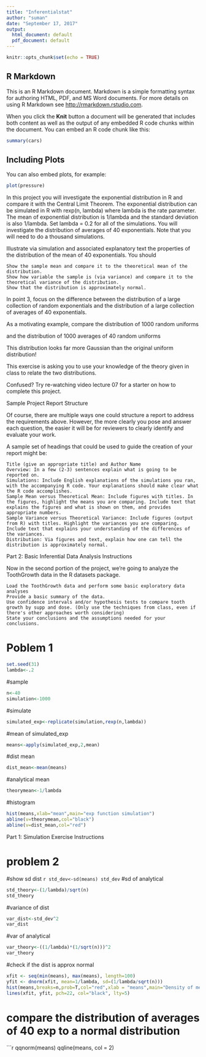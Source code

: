 ```yaml
---
title: "Inferentialstat"
author: "suman"
date: "September 17, 2017"
output:
  html_document: default
  pdf_document: default
---
```


```r
knitr::opts_chunk$set(echo = TRUE)
```

## R Markdown

This is an R Markdown document. Markdown is a simple formatting syntax for authoring HTML, PDF, and MS Word documents. For more details on using R Markdown see <http://rmarkdown.rstudio.com>.

When you click the **Knit** button a document will be generated that includes both content as well as the output of any embedded R code chunks within the document. You can embed an R code chunk like this:

```r
summary(cars)
```

## Including Plots

You can also embed plots, for example:

```r
plot(pressure)
```
In this project you will investigate the exponential distribution in R and compare it with the Central Limit Theorem. The exponential distribution can be simulated in R with rexp(n, lambda) where lambda is the rate parameter. The mean of exponential distribution is 1/lambda and the standard deviation is also 1/lambda. Set lambda = 0.2 for all of the simulations. You will investigate the distribution of averages of 40 exponentials. Note that you will need to do a thousand simulations.

Illustrate via simulation and associated explanatory text the properties of the distribution of the mean of 40 exponentials. You should

    Show the sample mean and compare it to the theoretical mean of the distribution.
    Show how variable the sample is (via variance) and compare it to the theoretical variance of the distribution.
    Show that the distribution is approximately normal.

In point 3, focus on the difference between the distribution of a large collection of random exponentials and the distribution of a large collection of averages of 40 exponentials.

As a motivating example, compare the distribution of 1000 random uniforms

and the distribution of 1000 averages of 40 random uniforms

This distribution looks far more Gaussian than the original uniform distribution!

This exercise is asking you to use your knowledge of the theory given in class to relate the two distributions.

Confused? Try re-watching video lecture 07 for a starter on how to complete this project.

Sample Project Report Structure

Of course, there are multiple ways one could structure a report to address the requirements above. However, the more clearly you pose and answer each question, the easier it will be for reviewers to clearly identify and evaluate your work.

A sample set of headings that could be used to guide the creation of your report might be:

    Title (give an appropriate title) and Author Name
    Overview: In a few (2-3) sentences explain what is going to be reported on.
    Simulations: Include English explanations of the simulations you ran, with the accompanying R code. Your explanations should make clear what the R code accomplishes.
    Sample Mean versus Theoretical Mean: Include figures with titles. In the figures, highlight the means you are comparing. Include text that explains the figures and what is shown on them, and provides appropriate numbers.
    Sample Variance versus Theoretical Variance: Include figures (output from R) with titles. Highlight the variances you are comparing. Include text that explains your understanding of the differences of the variances.
    Distribution: Via figures and text, explain how one can tell the distribution is approximately normal.

Part 2: Basic Inferential Data Analysis Instructions

Now in the second portion of the project, we're going to analyze the ToothGrowth data in the R datasets package.

    Load the ToothGrowth data and perform some basic exploratory data analyses
    Provide a basic summary of the data.
    Use confidence intervals and/or hypothesis tests to compare tooth growth by supp and dose. (Only use the techniques from class, even if there's other approaches worth considering)
    State your conclusions and the assumptions needed for your conclusions.


Poblem 1
========
```r
set.seed(31)
lambda<-.2

```
#sample
```r
n<-40
simulation<-1000
```
#simulate
```r
simulated_exp<-replicate(simulation,rexp(n,lambda))
```
#mean of simulated_exp
```r
means<-apply(simulated_exp,2,mean)
```
#dist mean
```r
dist_mean<-mean(means)
```
#analytical mean
```r
theorymean<-1/lambda
```
#histogram
```r
hist(means,xlab="mean",main="exp function simulation")
abline(v=theorymean,col="black")
abline(v=dist_mean,col="red")
```
Part 1: Simulation Exercise Instructions

problem 2
=========
  
  #show sd dist
  ```r
std_dev<-sd(means)
std_dev
```
#sd of analytical
```r
std_theory<-(1/lambda)/sqrt(n)
std_theory
```
#variance of dist
```r
var_dist<-std_dev^2
var_dist
```
#var of analytical
```r
var_theory<-((1/lambda)*(1/sqrt(n)))^2
var_theory
```
#check if the dist is approx normal
```r
xfit <- seq(min(means), max(means), length=100)
yfit <- dnorm(xfit, mean=1/lambda, sd=(1/lambda/sqrt(n)))
hist(means,breaks=n,prob=T,col="red",xlab = "means",main="Density of means",ylab="density")
lines(xfit, yfit, pch=22, col="black", lty=5)
```
# compare the distribution of averages of 40 exp to a normal distribution
```r
qqnorm(means)
qqline(means, col = 2)

